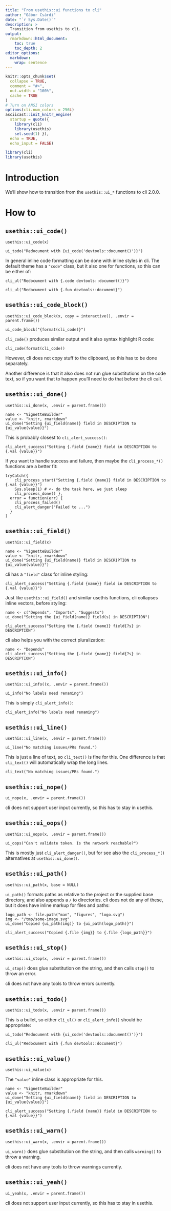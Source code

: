 ```yaml
---
title: "From usethis::ui functions to cli"
author: "Gábor Csárdi"
date: "`r Sys.Date()`"
description: >
  Transition from usethis to cli.
output:
  rmarkdown::html_document:
    toc: true
    toc_depth: 2
editor_options: 
  markdown: 
    wrap: sentence
---
```


```r
knitr::opts_chunk$set(
  collapse = TRUE,
  comment = "#>",
  out.width = "100%",
  cache = TRUE
)
# Turn on ANSI colors
options(cli.num_colors = 256L)
asciicast::init_knitr_engine(
  startup = quote({
    library(cli)
    library(usethis)
    set.seed(1) }),
  echo = TRUE,
  echo_input = FALSE)
```

```r
library(cli)
library(usethis)
```

# Introduction

We'll show how to transition from the `usethis::ui_*` functions to cli 2.0.0.

# How to

## `usethis::ui_code()`

    usethis::ui_code(x)

```asciicast
ui_todo("Redocument with {ui_code('devtools::document()')}")
```

In general inline code formatting can be done with inline styles in cli.
The default theme has a `"code"` class, but it also one for functions, so this can be either of:

```asciicast
cli_ul("Redocument with {.code devtools::document()}")
```

```asciicast
cli_ul("Redocument with {.fun devtools::document}")
```

## `usethis::ui_code_block()`

    usethis::ui_code_block(x, copy = interactive(), .envir = parent.frame())

```asciicast
ui_code_block("{format(cli_code)}")
```

`cli_code()` produces similar output and it also syntax highlight R code:

```asciicast
cli_code(format(cli_code))
```

However, cli does not copy stuff to the clipboard, so this has to be done separately.

Another difference is that it also does not run glue substitutions on the code text, so if you want that to happen you'll need to do that before the cli call.

## `usethis::ui_done()`

    usethis::ui_done(x, .envir = parent.frame())

```asciicast
name <- "VignetteBuilder"
value <- "knitr, rmarkdown"
ui_done("Setting {ui_field(name)} field in DESCRIPTION to {ui_value(value)}")
```

This is probably closest to `cli_alert_success()`:

```asciicast
cli_alert_success("Setting {.field {name}} field in DESCRIPTION to {.val {value}}")
```

If you want to handle success and failure, then maybe the `cli_process_*()` functions are a better fit:

```asciicast
tryCatch({
    cli_process_start("Setting {.field {name}} field in DESCRIPTION to {.val {value}}")
    Sys.sleep(1) # <- do the task here, we just sleep
    cli_process_done() },
  error = function(err) {
    cli_process_failed()
    cli_alert_danger("Failed to ...")
  }
)
```

## `usethis::ui_field()`

    usethis::ui_field(x)

```asciicast
name <- "VignetteBuilder"
value <- "knitr, rmarkdown"
ui_done("Setting {ui_field(name)} field in DESCRIPTION to {ui_value(value)}")
```

cli has a `"field"` class for inline styling:

```asciicast
cli_alert_success("Setting {.field {name}} field in DESCRIPTION to {.val {value}}")
```

Just like `usethis::ui_field()` and similar usethis functions, cli collapses inline vectors, before styling:

```asciicast
name <- c("Depends", "Imports", "Suggests")
ui_done("Setting the {ui_field(name)} field(s) in DESCRIPTION")
```

```asciicast
cli_alert_success("Setting the {.field {name}} field{?s} in DESCRIPTION")
```

cli also helps you with the correct pluralization:

```asciicast
name <- "Depends"
cli_alert_success("Setting the {.field {name}} field{?s} in DESCRIPTION")
```

## `usethis::ui_info()`

    usethis::ui_info((x, .envir = parent.frame())

```asciicast
ui_info("No labels need renaming")
```

This is simply `cli_alert_info()`:

```asciicast
cli_alert_info("No labels need renaming")
```

## `usethis::ui_line()`

    usethis::ui_line(x, .envir = parent.frame())

```asciicast
ui_line("No matching issues/PRs found.")
```

This is just a line of text, so `cli_text()` is fine for this.
One difference is that `cli_text()` will automatically wrap the long lines.

```asciicast
cli_text("No matching issues/PRs found.")
```

## `usethis::ui_nope()`

    ui_nope(x, .envir = parent.frame())

cli does not support user input currently, so this has to stay in usethis.

## `usethis::ui_oops()`

    usethis::ui_oops(x, .envir = parent.frame())

```asciicast
ui_oops("Can't validate token. Is the network reachable?")
```

This is mostly just `cli_alert_danger()`, but for see also the `cli_process_*()` alternatives at `usethis::ui_done()`.

## `usethis::ui_path()`

    usethis::ui_path(x, base = NULL)

`ui_path()` formats paths as relative to the project or the supplied base directory, and also appends a `/` to directories.
cli does not do any of these, but it does have inline markup for files and paths:

```asciicast
logo_path <- file.path("man", "figures", "logo.svg")
img <- "/tmp/some-image.svg"
ui_done("Copied {ui_path(img)} to {ui_path(logo_path)}")
```

```asciicast
cli_alert_success("Copied {.file {img}} to {.file {logo_path}}")
```

## `usethis::ui_stop()`

    usethis::ui_stop(x, .envir = parent.frame())

`ui_stop()` does glue substitution on the string, and then calls `stop()` to throw an error.

cli does not have any tools to throw errors currently.

## `usethis::ui_todo()`

    usethis::ui_todo(x, .envir = parent.frame())

This is a bullet, so either `cli_ul()` or `cli_alert_info()` should be appropriate:

```asciicast
ui_todo("Redocument with {ui_code('devtools::document()')}")
```

```asciicast
cli_ul("Redocument with {.fun devtools::document}")
```

## `usethis::ui_value()`

    usethis::ui_value(x)

The `"value"` inline class is appropriate for this.

```asciicast
name <- "VignetteBuilder"
value <- "knitr, rmarkdown"
ui_done("Setting {ui_field(name)} field in DESCRIPTION to {ui_value(value)}")
```

```asciicast
cli_alert_success("Setting {.field {name}} field in DESCRIPTION to {.val {value}}")
```

## `usethis::ui_warn()`

    usethis::ui_warn(x, .envir = parent.frame())

`ui_warn()` does glue substitution on the string, and then calls `warning()` to throw a warning.

cli does not have any tools to throw warnings currently.

## `usethis::ui_yeah()`

    ui_yeah(x, .envir = parent.frame())

cli does not support user input currently, so this has to stay in usethis.
